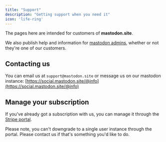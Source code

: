 ```yaml
---
title: "Support"
description: "Getting support when you need it"
icon: 'life-ring'
---
```


The pages here are intended for customers of **mastodon.site**.

We also publish help and information for [mastodon admins](/admins), whether or not they're one of our customers.

## Contacting us

You can email us at `support@mastodon.site` or message us on our mastodon instance: [https://social.mastodon.site/@info](https://social.mastodon.site/@info)

## Manage your subscription

If you've already got a subscription with us, you can manage it through the [Stripe portal](https://billing.stripe.com/p/login/dR64ij3KJbrLdZm000).

<Info>Please note, you can't downgrade to a single user instance through the portal. Please contact us if that's something you'd like to do.</Info>